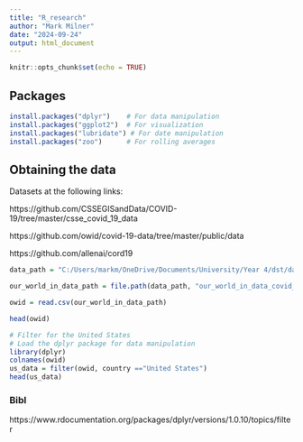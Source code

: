 ```yaml
---
title: "R_research"
author: "Mark Milner"
date: "2024-09-24"
output: html_document
---
```


```r
knitr::opts_chunk$set(echo = TRUE)
```


## Packages 

```r
install.packages("dplyr")    # For data manipulation
install.packages("ggplot2")  # For visualization
install.packages("lubridate") # For date manipulation
install.packages("zoo")      # For rolling averages

```




## Obtaining the data 

Datasets at the following links:

https://github.com/CSSEGISandData/COVID-19/tree/master/csse_covid_19_data

https://github.com/owid/covid-19-data/tree/master/public/data

https://github.com/allenai/cord19



```r

data_path = "C:/Users/markm/OneDrive/Documents/University/Year 4/dst/data"

our_world_in_data_path = file.path(data_path, "our_world_in_data_covid_data.csv")

owid = read.csv(our_world_in_data_path)

```

```r
head(owid)
```

```r
# Filter for the United States
# Load the dplyr package for data manipulation
library(dplyr)
colnames(owid)
us_data = filter(owid, country =="United States")
head(us_data)


```

### Bibl

https://www.rdocumentation.org/packages/dplyr/versions/1.0.10/topics/filter


